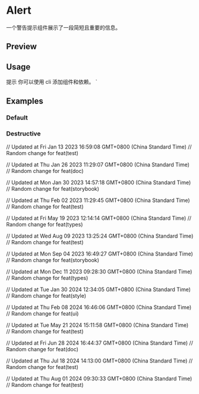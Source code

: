

<Meta of={AlertStories} />

# Alert

一个警告提示组件展示了一段简短且重要的信息。

## Preview

<Canvas of={AlertStories.Default} />

<Controls />

## Usage


  <Terminal className="h-4 w-4" />
  <AlertTitle>提示</AlertTitle>
  <AlertDescription>
    你可以使用 cli 添加组件和依赖。
  </AlertDescription>
</Alert>
`

<Source code={importCode} language='ts' dark />
<Source code={exampleCode} language='tsx' dark />

## Examples

### Default

<Canvas of={AlertStories.Default} />

### Destructive

<Canvas of={AlertStories.Destructive} />

// Updated at Fri Jan 13 2023 16:59:08 GMT+0800 (China Standard Time)
// Random change for feat(test)

// Updated at Thu Jan 26 2023 11:29:07 GMT+0800 (China Standard Time)
// Random change for feat(doc)

// Updated at Mon Jan 30 2023 14:57:18 GMT+0800 (China Standard Time)
// Random change for feat(storybook)

// Updated at Thu Feb 02 2023 11:29:45 GMT+0800 (China Standard Time)
// Random change for feat(test)

// Updated at Fri May 19 2023 12:14:14 GMT+0800 (China Standard Time)
// Random change for feat(types)

// Updated at Wed Aug 09 2023 13:25:24 GMT+0800 (China Standard Time)
// Random change for feat(test)

// Updated at Mon Sep 04 2023 16:49:27 GMT+0800 (China Standard Time)
// Random change for feat(storybook)

// Updated at Mon Dec 11 2023 09:28:30 GMT+0800 (China Standard Time)
// Random change for feat(types)

// Updated at Tue Jan 30 2024 12:34:05 GMT+0800 (China Standard Time)
// Random change for feat(style)

// Updated at Thu Feb 08 2024 16:46:06 GMT+0800 (China Standard Time)
// Random change for feat(ui)

// Updated at Tue May 21 2024 15:11:58 GMT+0800 (China Standard Time)
// Random change for feat(test)

// Updated at Fri Jun 28 2024 16:44:37 GMT+0800 (China Standard Time)
// Random change for feat(doc)

// Updated at Thu Jul 18 2024 14:13:00 GMT+0800 (China Standard Time)
// Random change for feat(test)

// Updated at Thu Aug 01 2024 09:30:33 GMT+0800 (China Standard Time)
// Random change for feat(test)
